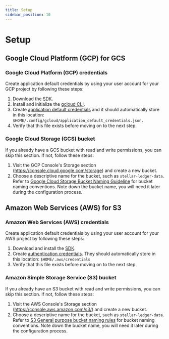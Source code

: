 ```yaml
---
title: Setup
sidebar_position: 10
---
```


# Setup

## Google Cloud Platform (GCP) for GCS

### Google Cloud Platform (GCP) credentials

Create application default credentials by using your user account for your GCP project by following these steps:

1. Download the [SDK](https://cloud.google.com/sdk/docs/install).
2. Install and initialize the [gcloud CLI](https://cloud.google.com/sdk/docs/initializing).
3. Create [application default credentials](https://cloud.google.com/docs/authentication/provide-credentials-adc#google-idp) and it should automatically store in this location: `$HOME/.config/gcloud/application_default_credentials.json.`
4. Verify that this file exists before moving on to the next step.

### Google Cloud Storage (GCS) bucket

If you already have a GCS bucket with read and write permissions, you can skip this section. If not, follow these steps:

1. Visit the GCP Console's Storage section (https://console.cloud.google.com/storage) and create a new bucket.
2. Choose a descriptive name for the bucket, such as `stellar-ledger-data`. Refer to [Google Cloud Storage Bucket Naming Guideline](https://cloud.google.com/storage/docs/buckets#naming) for bucket naming conventions. Note down the bucket name, you will need it later during the configuration process.

## Amazon Web Services (AWS) for S3

### Amazon Web Services (AWS) credentials

Create application default credentials by using your user account for your AWS project by following these steps:

1. Download and install the [SDK](https://docs.aws.amazon.com/cli/latest/userguide/getting-started-install.html#getting-started-install-instructions).
2. Create [authentication credentials](https://docs.aws.amazon.com/cli/latest/userguide/cli-chap-authentication.html). They should automatically store in this location: `$HOME/.aws/credentials`
3. Verify that this file exists before moving on to the next step.

### Amazon Simple Storage Service (S3) bucket

If you already have an S3 bucket with read and write permissions, you can skip this section. If not, follow these steps:

1. Visit the AWS Console's Storage section (https://console.aws.amazon.com/s3/) and create a new bucket.
2. Choose a descriptive name for the bucket, such as `stellar-ledger-data`. Refer to [S3 General purpose bucket naming rules](https://cloud.google.com/storage/docs/buckets#naming) for bucket naming conventions. Note down the bucket name, you will need it later during the configuration process.
